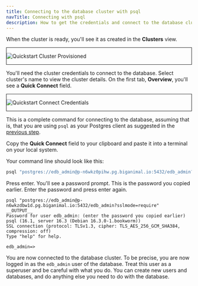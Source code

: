 ```yaml
---
title: Connecting to the database cluster with psql
navTitle: Connecting with psql
description: How to get the credentials and connect to the database cluster you just created in the EDB Postgres AI Console with psql.
---
```


When the cluster is ready, you'll see it as created in the **Clusters** view. 

<div style="border: 1px solid;margin: 1em auto 1em">

![Quickstart Cluster Provisioned](images/qs_cluster_provisioned.png)

</div>

You'll need the cluster credentials to connect to the database. Select cluster's name to view the cluster details. On the first tab, **Overview**, you'll see a **Quick Connect** field.

<div style="border: 1px solid;margin: 1em auto 1em">

![Quickstart Connect Credentials](images/qs_overview_quick_connect.png)

</div>

This is a complete command for connecting to the database, assuming that is, that you are using `psql` as your Postgres client as suggested in the [previous step](creating_a_database_cluster.mdx).

Copy the **Quick Connect** field to your clipboard and paste it into a terminal on your local system.

Your command line should look like this:

```bash
psql "postgres://edb_admin@p-n6wkz0pihw.pg.biganimal.io:5432/edb_admin?sslmode=require"
```

Press enter. You'll see a password prompt. This is the password you copied earlier. Enter the password and press enter again.

```
psql "postgres://edb_admin@p-n6wkzdbw1d.pg.biganimal.io:5432/edb_admin?sslmode=require"
__OUTPUT__
Password for user edb_admin: (enter the password you copied earlier)
psql (16.1, server 16.3 (Debian 16.3.0-1.bookworm))
SSL connection (protocol: TLSv1.3, cipher: TLS_AES_256_GCM_SHA384, compression: off)
Type "help" for help.

edb_admin=>
```


You are now connected to the database cluster. To be precise, you are now logged in as the `edb_admin` user of the database. Treat this user as a superuser and be careful with what you do. You can create new users and databases, and do anything else you need to do with the database.


